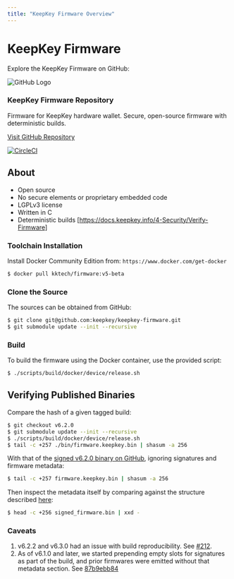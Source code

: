 ```yaml
---
title: "KeepKey Firmware Overview"
---
```


# KeepKey Firmware

Explore the KeepKey Firmware on GitHub:

<div style={{ border: '1px solid #e1e4e8', borderRadius: '6px', padding: '16px', marginBottom: '16px', display: 'flex', alignItems: 'center' }}>
    <img
        src="https://github.githubassets.com/images/modules/logos_page/GitHub-Mark.png"
        alt="GitHub Logo"
        style={{ width: '50px', marginRight: '16px' }}
    />
    <div>
        <h3 style={{ margin: '0 0 8px 0' }}>KeepKey Firmware Repository</h3>
        <p style={{ margin: '0 0 16px 0' }}>Firmware for KeepKey hardware wallet. Secure, open-source firmware with deterministic builds.</p>
        <a href="https://github.com/keepkey/keepkey-firmware" target="_blank" rel="noopener noreferrer" style={{ textDecoration: 'none', color: '#0366d6' }}>
            Visit GitHub Repository
        </a>
    </div>
</div>

[![CircleCI](https://circleci.com/gh/keepkey/keepkey-firmware.svg?style=svg)](https://circleci.com/gh/keepkey/keepkey-firmware)

## About

- Open source
- No secure elements or proprietary embedded code
- LGPLv3 license
- Written in C
- Deterministic builds [https://docs.keepkey.info/4-Security/Verify-Firmware]

### Toolchain Installation

Install Docker Community Edition from:
`https://www.docker.com/get-docker`

```bash
$ docker pull kktech/firmware:v5-beta
```

### Clone the Source

The sources can be obtained from GitHub:

```bash
$ git clone git@github.com:keepkey/keepkey-firmware.git
$ git submodule update --init --recursive
```

### Build

To build the firmware using the Docker container, use the provided script:

```bash
$ ./scripts/build/docker/device/release.sh
```

## Verifying Published Binaries

Compare the hash of a given tagged build:

```bash
$ git checkout v6.2.0
$ git submodule update --init --recursive
$ ./scripts/build/docker/device/release.sh
$ tail -c +257 ./bin/firmware.keepkey.bin | shasum -a 256
```

With that of the [signed v6.2.0 binary on GitHub](https://github.com/keepkey/keepkey-firmware/releases/download/v6.2.0/firmware.keepkey.bin), ignoring signatures and firmware metadata:

```bash
$ tail -c +257 firmware.keepkey.bin | shasum -a 256
```

Then inspect the metadata itself by comparing against the structure described [here](https://github.com/keepkey/keepkey-firmware/blob/f20484804285decfacceb71519ae83bc18f2266f/include/keepkey/board/memory.h#L55):

```bash
$ head -c +256 signed_firmware.bin | xxd -
```

### Caveats

1. v6.2.2 and v6.3.0 had an issue with build reproducibility. See [#212](https://github.com/keepkey/keepkey-firmware/issues/212).
2. As of v6.1.0 and later, we started prepending empty slots for signatures as part of the build, and prior firmwares were emitted without that metadata section. See [87b9ebb84](https://github.com/keepkey/keepkey-firmware/commit/87b9ebb846b241e6357f296e37fd29808ddfa51a)
